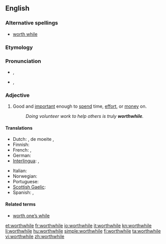 ==English==

===Alternative spellings===
* [[worth while]]

===Etymology===
{{compound|worth|while}}

===Pronunciation===
* {{a|UK|in accents with the [[wine-whine merger]]}} {{IPA|/wɜː(ɹ)θˈwaɪl/}}, {{SAMPA|/w3:(r)T"waIl/}}
* {{a|UK|in accents without the merger}} {{IPA|/wɜː(ɹ)θˈʍaɪl/}}, {{SAMPA|/w3:(r)T"WaIl/}}

===Adjective===
{{en-adj}}

# Good and [[important]] enough to [[spend]] time, [[effort]], or [[money]] on.
#: ''Doing volunteer work to help others is truly '''worthwhile'''.''

====Translations====
{{trans-top|good and important enough to spend time, effort, or money on}}
* Dutch: {{t+|nl|de}} {{t+|nl|moeite}} {{t|nl|lonend}}, de moeite {{t+|nl|waard}}, {{t+|nl|waardevol}}
* Finnish: {{t-|fi|kannattava}}
* French: {{t|fr|de valeur}}, {{t+|fr|valant}} {{t+|nl|la}} {{t-|nl|peine}}
* German: {{t-|de|lohnend}}
* [[Interlingua]]: {{t|ia|de valor|xs=Interlingua}}, {{t-|ia|que|xs=Interlingua}} {{t-|ia|vale|xs=Interlingua}} {{t-|ia|le|xs=Interlingua}} {{t-|ia|pena|xs=Interlingua}}
{{trans-mid}}
* Italian: {{t+|it|che}} {{t|it|vale la pena}}
* Norwegian: {{t|no|umaken verd}}
* Portuguese: {{t|pt|vantajoso}}
* [[Scottish Gaelic]]: {{t-|gd|fiach|xs=Scottish Gaelic}}
* Spanish: {{t|es|de valor}}, {{t+|es|que vale la pena}}
{{trans-bottom}}

====Related terms====
* [[worth one’s while]]

[[et:worthwhile]]
[[fr:worthwhile]]
[[io:worthwhile]]
[[it:worthwhile]]
[[kn:worthwhile]]
[[li:worthwhile]]
[[hu:worthwhile]]
[[simple:worthwhile]]
[[fi:worthwhile]]
[[ta:worthwhile]]
[[vi:worthwhile]]
[[zh:worthwhile]]